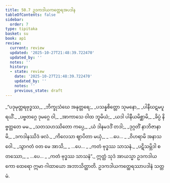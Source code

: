 ```yaml
---
title: 50.7 ဥဒကဒါယကတ္ထေရအပဒါန
tableOfContents: false
sidebar:
  order: 7
type: tipitaka
basket: su
book: ap1
review:
  current: review
  updated: '2025-10-27T21:48:39.722470'
  updated_by: ''
  notes: ''
  history:
  - state: review
    date: '2025-10-27T21:48:39.722470'
    updated_by: ''
    notes: ''
    previous_state: draft
---
```



<ReviewStatus review={frontmatter.review} showDetails={true} />

<HypothesisAnnotation frontmatter={frontmatter} />

<DynamicBreadcrumb />

<Division number="51" book="ap1" e="ch" v="20" p="433">

<Paragraph number="6492" type="verses" book="ap1">
_“ပဒုမုတ္တရဗုဒ္ဓဿ,_  
_ဘိက္ခုသံဃေ အနုတ္တရေ;_  
_ပသန္နစိတ္တော သုမနော,_  
_ပါနီဃဋမပူရယိံ._  

</Paragraph>

</Division>
<Division number="52" book="ap1" e="ch" v="20" p="433">

<Paragraph number="6493" type="verses" book="ap1">
_ပဗ္ဗတဂ္ဂေ ဒုမဂ္ဂေ ဝါ,_  
_အာကာသေ ဝါထ ဘူမိယံ;_  
_ယဒါ ပါနီယမိစ္ဆာမိ,_  
_ခိပ္ပံ နိဗ္ဗတ္တတေ မမ._  

</Paragraph>

</Division>
<Division number="53" book="ap1" e="ch" v="20" p="433">

<Paragraph number="6494" type="verses" book="ap1">
_သတသဟဿိတော ကပ္ပေ,_  
_ယံ ဒါနမဒဒိံ တဒါ;_  
_ဒုဂ္ဂတိံ နာဘိဇာနာမိ,_  
_ဒကဒါနဿိဒံ ဖလံ._  

</Paragraph>

</Division>
<Division number="54" book="ap1" e="ch" v="20" p="433">

<Paragraph number="6495" type="verses" book="ap1">
_ကိလေသာ ဈာပိတာ မယှံ,_  
_ …ပေ… _  
_ဝိဟရာမိ အနာသဝေါ._  

</Paragraph>

</Division>
<Division number="55" book="ap1" e="ch" v="20" p="433">

<Paragraph number="6496" type="verses" book="ap1">
_သွာဂတံ ဝတ မေ အာသိ,_  
_ …ပေ… _  
_ကတံ ဗုဒ္ဓဿ သာသနံ._  

</Paragraph>

</Division>
<Division number="56" book="ap1" e="ch" v="20" p="433">

<Paragraph number="6497" type="verses" book="ap1">
_ပဋိသမ္ဘိဒါ စတဿော,_  
_ …ပေ… _  
_ကတံ ဗုဒ္ဓဿ သာသနံ”._  

</Paragraph>

<Paragraph number="6498" book="ap1">
ဣတ္ထံ သုဒံ အာယသ္မာ ဥဒကဒါယကော ထေရော ဣမာ ဂါထာယော အဘာသိတ္ထာတိ.

</Paragraph>
</Division>

<Paragraph number="6499" type="center" book="ap1">
ဥဒကဒါယကတ္ထေရဿာပဒါနံ သတ္တမံ.
</Paragraph>